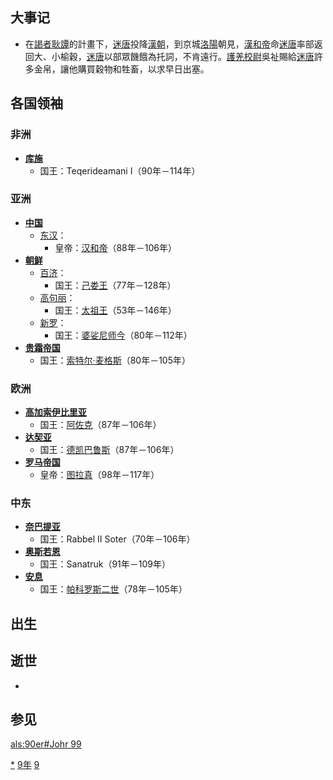 {{yearTOC|99|东汉'''[[永元_(汉和帝)|永元]]十一年'''}}

== 大事记 ==
*在[[謁者|謁者]][[耿譚|耿譚]]的計畫下，[[迷唐|迷唐]]投降[[漢朝|漢朝]]，到京城[[洛陽|洛陽]]朝見，[[漢和帝|漢和帝]]命[[迷唐|迷唐]]率部返回大、小榆穀，[[迷唐|迷唐]]以部眾饑餓為托詞，不肯遠行。[[護羌校尉|護羌校尉]]吳祉賜給[[迷唐|迷唐]]許多金帛，讓他購買穀物和牲畜，以求早日出塞。
== 各国领袖 ==
=== 非洲 ===
*'''[[库施|库施]]'''
**国王：Teqerideamani I（90年－114年）

=== 亚洲 ===
*'''[[中国|中国]]'''
**[[东汉|东汉]]：
***皇帝：[[汉和帝|汉和帝]]（88年－106年）
*'''[[古朝鮮|朝鲜]]'''
**[[百济|百济]]：
***国王：[[己娄王|己娄王]]（77年－128年）
**[[高句丽|高句丽]]：
***国王：[[太祖王|太祖王]]（53年－146年）
**[[新罗|新罗]]：
***国王：[[婆娑尼师今|婆娑尼师今]]（80年－112年）
*'''[[贵霜帝国|贵霜帝国]]'''
**国王：[[索特尔·麦格斯|索特尔·麦格斯]]（80年－105年）

=== 欧洲 ===
*'''[[高加索伊比里亚|高加索伊比里亚]]'''
**国王：[[阿佐克|阿佐克]]（87年－106年）
*'''[[达契亚|达契亚]]'''
**国王：[[德凯巴鲁斯|德凯巴鲁斯]]（87年－106年）
*'''[[罗马帝国|罗马帝国]]'''
**皇帝：[[图拉真|图拉真]]（98年－117年）

=== 中东 ===
*'''[[奈巴提亚|奈巴提亚]]'''
**国王：Rabbel II Soter（70年－106年）
*'''[[奥斯若恩|奥斯若恩]]'''
**国王：Sanatruk（91年－109年）
*'''[[安息_(国家)|安息]]''' 
**国王：[[帕科罗斯二世|帕科罗斯二世]]（78年－105年）

== 出生 ==

== 逝世 ==
*

== 参见 ==
{{Wikisource year mention}}

[[Category:99年|*]]
[[Category:90年代|9年]]
[[Category:1世纪各年|9]]

[[als:90er#Johr_99|als:90er#Johr 99]]
